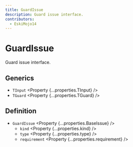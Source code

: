 ```yaml
---
title: GuardIssue
description: Guard issue interface.
contributors:
  - EskiMojo14
---
```



# GuardIssue

Guard issue interface.

## Generics

- `TInput` <Property {...properties.TInput} />
- `TGuard` <Property {...properties.TGuard} />

## Definition

- `GuardIssue` <Property {...properties.BaseIssue} />
  - `kind` <Property {...properties.kind} />
  - `type` <Property {...properties.type} />
  - `requirement` <Property {...properties.requirement} />
